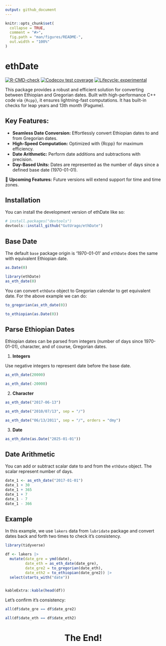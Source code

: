 ```yaml
---
output: github_document
---
```


<!-- README.md is generated from README.Rmd. Please edit that file -->

```r
knitr::opts_chunk$set(
  collapse = TRUE,
  comment = "#>",
  fig.path = "man/figures/README-",
  out.width = "100%"
)
```

# ethDate

<!-- badges: start -->
[![R-CMD-check](https://github.com/GutUrago/ethDate/actions/workflows/R-CMD-check.yaml/badge.svg)](https://github.com/GutUrago/ethDate/actions/workflows/R-CMD-check.yaml)
[![Codecov test coverage](https://codecov.io/gh/GutUrago/ethDate/graph/badge.svg)](https://app.codecov.io/gh/GutUrago/ethDate)
[![Lifecycle: experimental](https://img.shields.io/badge/lifecycle-experimental-orange.svg)](https://lifecycle.r-lib.org/articles/stages.html#experimental)
<!-- badges: end -->

This package provides a robust and efficient solution for converting between Ethiopian and Gregorian dates. Built with high-performance C++ code via `{Rcpp}`, it ensures lightning-fast computations. It has built-in checks for leap years and 13th month (Pagume).

## Key Features:

- **Seamless Date Conversion:** Effortlessly convert Ethiopian dates to and from Gregorian dates.
- **High-Speed Computation:** Optimized with {Rcpp} for maximum efficiency.
- **Date Arithmetic:** Perform date additions and subtractions with precision.
- **Day-Based Units:** Dates are represented as the number of days since a defined base date (1970-01-01).

🚀 **Upcoming Features:** Future versions will extend support for time and time zones.

## Installation

You can install the development version of ethDate like so:

``` r
# install.packages("devtools")
devtools::install_github("GutUrago/ethDate")
```


## Base Date

The default `base` package origin is '1970-01-01' and `ethDate` does the same with 
equivalent Ethiopian date.

```r
as.Date(0)
```

```r
library(ethDate)
as_eth_date(0)
```

You can convert `ethDate` object to Gregorian calendar to get equivalent date. For 
the above example we can do:


```r
to_gregorian(as_eth_date(0))
```

```r
to_ethiopian(as.Date(0))
```

## Parse Ethiopian Dates

Ethiopian dates can be parsed from integers (number of days since 1970-01-01), 
character, and of course, Gregorian dates.

1. **Integers**

Use negative integers to represent date before the base date.

```r
as_eth_date(20000)
```

```r
as_eth_date(-20000)
```


2. **Character**

```r
as_eth_date("2017-06-13")
```


```r
as_eth_date("2010/07/13", sep = "/")
```

```r
as_eth_date("06/13/2011", sep = "/", orders = "dmy")
```

3. **Date**

```r
as_eth_date(as.Date("2025-01-01"))
```


## Date Arithmetic

You can add or subtract scalar date to and from the `ethDate` object. The scalar represent number of days.

```r
date_1 <- as_eth_date("2017-01-01")
date_1 + 30
date_1 + 365
date_1 + 7
date_1 - 7
date_1 - 366
```




## Example

In this example, we use `lakers` data from `lubridate` package and convert dates 
back and forth two times to check it's consistency.

```r
library(tidyverse)

df <- lakers |> 
  mutate(date_gre = ymd(date),
         date_eth = as_eth_date(date_gre),
         date_gre2 = to_gregorian(date_eth),
         date_eth2 = to_ethiopian(date_gre2)) |> 
  select(starts_with("date"))


kableExtra::kable(head(df))
```


Let's confirm it's consistency:

```r
all(df$date_gre == df$date_gre2)
```

```r
all(df$date_eth == df$date_eth2)
```



```{=html}
<div>
<h1 style="text-align: center; color=blue">The End!</h1>
</div>
```






